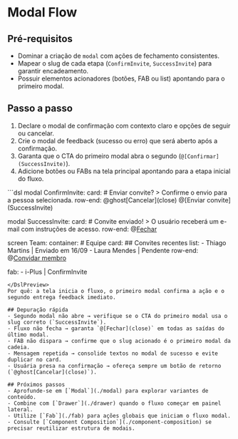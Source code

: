 # Modal Flow
## Pré-requisitos
- Dominar a criação de `modal` com ações de fechamento consistentes.
- Mapear o slug de cada etapa (`ConfirmInvite`, `SuccessInvite`) para garantir encadeamento.
- Possuir elementos acionadores (botões, FAB ou list) apontando para o primeiro modal.

## Passo a passo
1. Declare o modal de confirmação com contexto claro e opções de seguir ou cancelar.
2. Crie o modal de feedback (sucesso ou erro) que será aberto após a confirmação.
3. Garanta que o CTA do primeiro modal abra o segundo (`@[Confirmar](SuccessInvite)`).
4. Adicione botões ou FABs na tela principal apontando para a etapa inicial do fluxo.

<DslPreview title="Fluxo completo com dois modais encadeados">
```dsl
modal ConfirmInvite:
  card:
    # Enviar convite?
    > Confirme o envio para a pessoa selecionada.
    row-end:
      @ghost[Cancelar](close)
      @[Enviar convite](SuccessInvite)

modal SuccessInvite:
  card:
    # Convite enviado!
    > O usuário receberá um e-mail com instruções de acesso.
    row-end:
      @[Fechar](close)

screen Team:
  container:
    # Equipe
    card:
      ## Convites recentes
      list:
        - Thiago Martins | Enviado em 16/09
        - Laura Mendes | Pendente
    row-end:
      @[Convidar membro](ConfirmInvite)

  fab:
    - i-Plus | ConfirmInvite
```
</DslPreview>
Por quê: a tela inicia o fluxo, o primeiro modal confirma a ação e o segundo entrega feedback imediato.

## Depuração rápida
- Segundo modal não abre → verifique se o CTA do primeiro modal usa o slug correto (`SuccessInvite`).
- Fluxo não fecha → garanta `@[Fechar](close)` em todas as saídas do último modal.
- FAB não dispara → confirme que o slug acionado é o primeiro modal da cadeia.
- Mensagem repetida → consolide textos no modal de sucesso e evite duplicar no card.
- Usuária presa na confirmação → ofereça sempre um botão de retorno (`@ghost[Cancelar](close)`).

## Próximos passos
- Aprofunde-se em [`Modal`](./modal) para explorar variantes de conteúdo.
- Combine com [`Drawer`](./drawer) quando o fluxo começar em painel lateral.
- Utilize [`Fab`](./fab) para ações globais que iniciam o fluxo modal.
- Consulte [`Component Composition`](./component-composition) se precisar reutilizar estrutura de modais.
